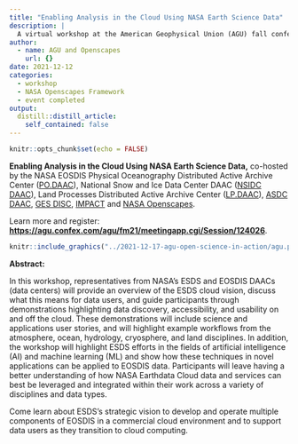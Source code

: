 ```yaml
---
title: "Enabling Analysis in the Cloud Using NASA Earth Science Data"
description: |
  A virtual workshop at the American Geophysical Union (AGU) fall conference
author:
  - name: AGU and Openscapes
    url: {}
date: 2021-12-12
categories: 
  - workshop
  - NASA Openscapes Framework
  - event completed
output:
  distill::distill_article:
    self_contained: false
---
```



```r
knitr::opts_chunk$set(echo = FALSE)
```

**Enabling Analysis in the Cloud Using NASA Earth Science Data,** co-hosted by the NASA EOSDIS Physical Oceanography Distributed Active Archive Center ([PO.DAAC](https://podaac.jpl.nasa.gov/)), National Snow and Ice Data Center DAAC ([NSIDC DAAC](https://nsidc.org/daac)), Land Processes Distributed Active Archive Center ([LP.DAAC](https://lpdaac.usgs.gov/)),  [ASDC DAAC](https://asdc.larc.nasa.gov/), [GES DISC](https://disc.gsfc.nasa.gov/), [IMPACT](https://impact.earthdata.nasa.gov/) and [NASA Openscapes](https://nasa-openscapes.github.io/).

Learn more and register:
**<https://agu.confex.com/agu/fm21/meetingapp.cgi/Session/124026>**.

```r
knitr::include_graphics("../2021-12-17-agu-open-science-in-action/agu.png")  
```

**Abstract:** 

In this workshop, representatives from NASA’s ESDS and EOSDIS DAACs (data centers) will provide an overview of the ESDS cloud vision, discuss what this means for data users, and guide participants through demonstrations highlighting data discovery, accessibility, and usability on and off the cloud. These demonstrations will include science and applications user stories, and will highlight example workflows from the atmosphere, ocean, hydrology, cryosphere, and land disciplines. In addition, the workshop will highlight ESDS efforts in the fields of artificial intelligence (AI) and machine learning (ML) and show how these techniques in novel applications can be applied to EOSDIS data. Participants will leave having a better understanding of how NASA Earthdata Cloud data and services can best be leveraged and integrated within their work across a variety of disciplines and data types.

Come learn about ESDS’s strategic vision to develop and operate multiple components of EOSDIS in a commercial cloud environment and to support data users as they transition to cloud computing. 